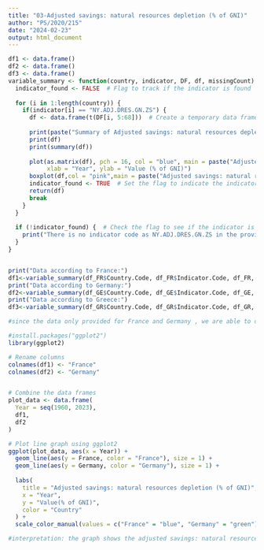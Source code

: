 ---
title: "03-Adjusted savings: natural resources depletion (% of GNI)"
author: "PS/2020/215"
date: "2024-02-23"
output: html_document
---
```{r}
df1 <- data.frame()
df2 <- data.frame()
df3 <- data.frame()
variable_summary <- function(country, indicator, DF, df, missingCount) {
  indicator_found <- FALSE  # Flag to track if the indicator is found
  
  for (i in 1:length(country)) {
    if(indicator[i] == "NY.ADJ.DRES.GN.ZS") {
      df <- data.frame(t(DF[i, 5:68]))  # Create a temporary data frame
      
      print(paste("Summary of Adjusted savings: natural resources depletion (% of GNI) in", country[i], ":"))
      print(df)
      print(summary(df))
      
      plot(as.matrix(df), pch = 16, col = "blue", main = paste("Adjusted savings: natural resources depletion in", country[i]), 
           xlab = "Year", ylab = "Value (% of GNI)")
      boxplot(df,col = "pink",main = paste("Adjusted savings: natural resources depletion in", country[i]))
      indicator_found <- TRUE  # Set the flag to indicate the indicator is found
      return(df)
      break
    }
  }
  
  if (!indicator_found) {  # Check the flag to see if the indicator is not found
    print("There is no indicator code as NY.ADJ.DRES.GN.ZS in the provided data.")
  }
}


print("Data according to France:")
df1<-variable_summary(df_FR$Country.Code, df_FR$Indicator.Code, df_FR, df1)
print("Data according to Germany:")
df2<-variable_summary(df_GE$Country.Code, df_GE$Indicator.Code, df_GE, df2)
print("Data according to Greece:")
df3<-variable_summary(df_GR$Country.Code, df_GR$Indicator.Code, df_GR, df3)

#since the data only provided for France and Germany , we are able to draw only two graphs.

#install.packages("ggplot2")
library(ggplot2)

# Rename columns
colnames(df1) <- "France"
colnames(df2) <- "Germany"


# Combine the data frames
plot_data <- data.frame(
  Year = seq(1960, 2023),
  df1,
  df2
)

# Plot line graph using ggplot2
ggplot(plot_data, aes(x = Year)) +
  geom_line(aes(y = France, color = "France"), size = 1) +
  geom_line(aes(y = Germany, color = "Germany"), size = 1) +
  
  labs(
    title = "Adjusted savings: natural resources depletion (% of GNI)",
    x = "Year",
    y = "Value(% of GNI)",
    color = "Country"
  ) +
  scale_color_manual(values = c("France" = "blue", "Germany" = "green"))

#interpretation: the graph shows the adjusted savings: natural resources depletion (% of GNI) for France and Germany from 1960 to 2023.observations for each counties are,Overall,France: Fluctuates around an average of 20% adjusted savings with no clear upward or downward trend. Natural resources depletion fluctuates around 2% with a possible slight decrease over time.Germany: Similar to France, adjusted savings fluctuate around an average of 23% with no clear trend. Natural resources depletion also fluctuates around 2% with a possible slight decrease over time.Both France and Germany have higher adjusted savings compared to natural resources depletion, indicating that they are generally saving more than they are depleting their natural resources.The fluctuations in both adjusted savings and natural resources depletion likely reflect complex economic and environmental factors specific to each country.

```

